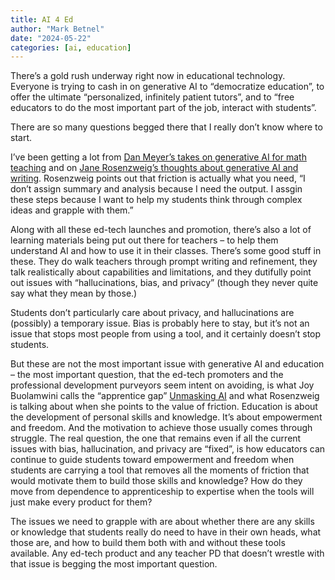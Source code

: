 ```yaml
---
title: AI 4 Ed
author: "Mark Betnel"
date: "2024-05-22"
categories: [ai, education]
---
```


There's a gold rush underway right now in educational technology.  Everyone is trying to cash in on generative AI to "democratize education", to offer the ultimate "personalized, infinitely patient tutors", and to "free educators to do the most important part of the job, interact with students".

There are so many questions begged there that I really don't know where to start.

I've been getting a lot from [Dan Meyer's takes on generative AI for math teaching](https://substack.com/home/post/p-144855940?r=1j8f5i&utm_campaign=post&utm_medium=web) and on [Jane Rosenzweig's thoughts about generative AI and writing](https://twitter.com/RosenzweigJane/status/1793246995953369374).  Rosenzweig points out that friction is actually what you need, "I don't assign summary and analysis because I need the output.  I assgin these steps because I want to help my students think through complex ideas and grapple with them."

Along with all these ed-tech launches and promotion, there's also a lot of learning materials being put out there for teachers -- to help them understand AI and how to use it in their classes.  There's some good stuff in these.  They do walk teachers through prompt writing and refinement, they talk realistically about capabilities and limitations, and they dutifully point out issues with "hallucinations, bias, and privacy" (though they never quite say what they mean by those.)

Students don't particularly care about privacy, and hallucinations are (possibly) a temporary issue.  Bias is probably here to stay, but it's not an issue that stops most people from using a tool, and it certainly doesn't stop students.  

But these are not the most important issue with generative AI and education -- the most important question, that the ed-tech promoters and the professional development purveyors seem intent on avoiding, is what Joy Buolamwini calls the "apprentice gap" [Unmasking AI](https://www.penguinrandomhouse.com/books/670356/unmasking-ai-by-joy-buolamwini/) and what Rosenzweig is talking about when she points to the value of friction.  Education is about the development of personal skills and knowledge.  It's about empowerment and freedom.  And the motivation to achieve those usually comes through struggle.  The real question, the one that remains even if all the current issues with bias, hallucination, and privacy are "fixed", is how educators can continue to guide students toward empowerment and freedom when students are carrying a tool that removes all the moments of friction that would motivate them to build those skills and knowledge?  How do they move from dependence to apprenticeship to expertise when the tools will just make every product for them?

The issues we need to grapple with are about whether there are any skills or knowledge that students really do need to have in their own heads, what those are, and how to build them both with and without these tools available.  Any ed-tech product and any teacher PD that doesn't wrestle with that issue is begging the most important question.